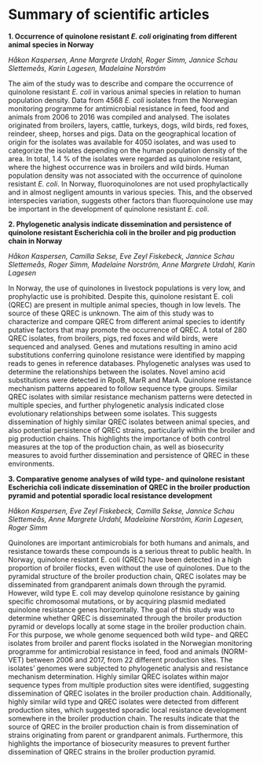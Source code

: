 # Summary of scientific articles

**1. Occurrence of quinolone resistant _E. coli_ originating from different animal species in Norway**

_Håkon Kaspersen, Anne Margrete Urdahl, Roger Simm, Jannice Schau Slettemeås, Karin Lagesen, Madelaine Norström_

The aim of the study was to describe and compare the occurrence of quinolone resistant _E. coli_ in various animal species in relation to human population density. Data from 4568 _E. coli_ isolates from the Norwegian monitoring programme for antimicrobial resistance in feed, food and animals from 2006 to 2016 was compiled and analysed. The isolates originated from broilers, layers, cattle, turkeys, dogs, wild birds, red foxes, reindeer, sheep, horses and pigs. Data on the geographical location of origin for the isolates was available for 4050 isolates, and was used to categorize the isolates depending on the human population density of the area. In total, 1.4 % of the isolates were regarded as quinolone resistant, where the highest occurrence was in broilers and wild birds. Human population density was not associated with the occurrence of quinolone resistant _E. coli_. In Norway, fluoroquinolones are not used prophylactically and in almost negligent amounts in various species. This, and the observed interspecies variation, suggests other factors than fluoroquinolone use may be important in the development of quinolone resistant _E. coli_.

**2. Phylogenetic analysis indicate dissemination and persistence of quinolone resistant Escherichia coli in the broiler and pig production chain in Norway**

_Håkon Kaspersen, Camilla Sekse, Eve Zeyl Fiskebeck, Jannice Schau Slettemeås, Roger Simm, Madelaine Norström, Anne Margrete Urdahl, Karin Lagesen_

In Norway, the use of quinolones in livestock populations is very low, and prophylactic use is prohibited. Despite this, quinolone resistant E. coli (QREC) are present in multiple animal species, though in low levels. The source of these QREC is unknown. The aim of this study was to characterize and compare QREC from different animal species to identify putative factors that may promote the occurrence of QREC. A total of 280 QREC isolates, from broilers, pigs, red foxes and wild birds, were sequenced and analysed. Genes and mutations resulting in amino acid substitutions conferring quinolone resistance were identified by mapping reads to genes in reference databases. Phylogenetic analyses was used to determine the relationships between the isolates. Novel amino acid substitutions were detected in RpoB, MarR and MarA. Quinolone resistance mechanism patterns appeared to follow sequence type groups. Similar QREC isolates with similar resistance mechanism patterns were detected in multiple species, and further phylogenetic analysis indicated close evolutionary relationships between some isolates. This suggests dissemination of highly similar QREC isolates between animal species, and also potential persistence of QREC strains, particularly within the broiler and pig production chains. This highlights the importance of both control measures at the top of the production chain, as well as biosecurity measures to avoid further dissemination and persistence of QREC in these environments. 

**3. Comparative genome analyses of wild type- and quinolone resistant Escherichia coli indicate dissemination of QREC in the broiler production pyramid and potential sporadic local resistance development**

_Håkon Kaspersen, Eve Zeyl Fiskebeck, Camilla Sekse, Jannice Schau Slettemeås, Anne Margrete Urdahl, Madelaine Norström, Karin Lagesen, Roger Simm_

Quinolones are important antimicrobials for both humans and animals, and resistance towards these compounds is a serious threat to public health. In Norway, quinolone resistant E. coli (QREC) have been detected in a high proportion of broiler flocks, even without the use of quinolones. Due to the pyramidal structure of the broiler production chain, QREC isolates may be disseminated from grandparent animals down through the pyramid. However, wild type E. coli may develop quinolone resistance by gaining specific chromosomal mutations, or by acquiring plasmid mediated quinolone resistance genes horizontally. The goal of this study was to determine whether QREC is disseminated through the broiler production pyramid or develops locally at some stage in the broiler production chain. For this purpose, we whole genome sequenced both wild type- and QREC isolates from broiler and parent flocks isolated in the Norwegian monitoring programme for antimicrobial resistance in feed, food and animals (NORM-VET) between 2006 and 2017, from 22 different production sites. The isolates’ genomes were subjected to phylogenetic analysis and resistance mechanism determination. Highly similar QREC isolates within major sequence types from multiple production sites were identified, suggesting dissemination of QREC isolates in the broiler production chain. Additionally, highly similar wild type and QREC isolates were detected from different production sites, which suggested sporadic local resistance development somewhere in the broiler production chain. The results indicate that the source of QREC in the broiler production chain is from dissemination of strains originating from parent or grandparent animals. Furthermore, this highlights the importance of biosecurity measures to prevent further dissemination of QREC strains in the broiler production pyramid. 
